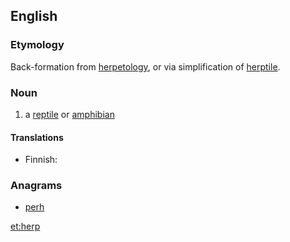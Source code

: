 ==English==

===Etymology===
Back-formation from [[herpetology]], or via simplification of [[herptile]].

===Noun===
{{en-noun}}

# {{colloquial}} a [[reptile]] or [[amphibian]]

====Translations====
{{trans-top|reptile or amphbian}}
* Finnish: {{t-|fi|herppi}}
{{trans-mid}}
{{trans-bottom}}

===Anagrams===
* [[perh#English|perh]]

[[et:herp]]